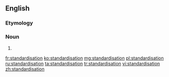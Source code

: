 ==English==

===Etymology===
{{suffix|standardise|ation}}

===Noun===
{{en-noun}}

# {{alternative spelling of|standardization}}

[[fr:standardisation]]
[[ko:standardisation]]
[[mg:standardisation]]
[[pl:standardisation]]
[[ru:standardisation]]
[[ta:standardisation]]
[[tr:standardisation]]
[[vi:standardisation]]
[[zh:standardisation]]